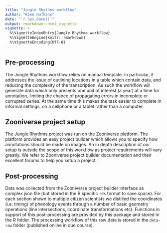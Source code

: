 ```yaml
---
title: "Jungle Rhythms workflow"
author: "Koen Hufkens"
date: "`r Sys.Date()`"
output: rmarkdown::html_vignette
vignette: >
  %\VignetteIndexEntry{Jungle Rhythms workflow}
  %\VignetteEngine{knitr::rmarkdown}
  %\VignetteEncoding{UTF-8}
---
```


## Pre-processing

The Jungle Rhythms workflow relies on manual template. In particular, it addresses the issue of outlining locations in a table which contain data, and reducing the complexity of the transcription. As such the workflow will generate data which only presents one unit of interest (a year) at a time for annotation, limiting the chance of propagating errors in incomplete or corrupted series. At the same time this makes the task easier to complete in informal settings, on a cellphone or a tablet rather than a computer.

## Zooniverse project setup

The Jungle Rhythms project was run on the Zooniverse platform. The platform provides an easy project builder which allows you to specify how annotations should be made on images. An in depth description of our setup is outside the scope of this workflow as project requirements will vary greatly. We refer to Zooniverse project builder documentation and their excellent forums to help you setup a project.

## Post-processing

Data was collected from the Zooniverse project builder interface as complex json file (but stored in the R specific `rds` format to save space). For each section shown to multiple citizen scientists we distilled the coordinates (i.e. timing) of phenology events through a number of basic geometry operations (line intersections, coordinate transformations etc). Functions in support of this post-processing are provided by this package and stored in the R folder. The processing workflow of this raw data is stored in the `data-raw` folder (published online in due course).


